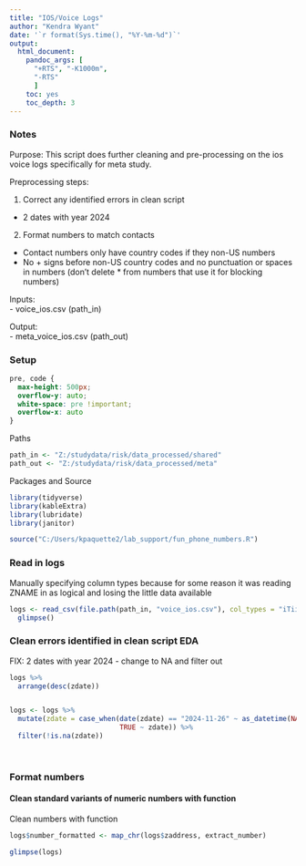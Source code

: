 ```yaml
---
title: "IOS/Voice Logs"
author: "Kendra Wyant"
date: '`r format(Sys.time(), "%Y-%m-%d")`'
output: 
  html_document:
    pandoc_args: [
      "+RTS", "-K1000m",
      "-RTS"
      ]
    toc: yes
    toc_depth: 3
---
```


### Notes
Purpose: This script does further cleaning and pre-processing on the ios voice logs specifically for meta study.    

Preprocessing steps:   

1. Correct any identified errors in clean script    

* 2 dates with year 2024   

2. Format numbers to match contacts   

* Contact numbers only have country codes if they non-US numbers   
* No + signs before non-US country codes and no punctuation or spaces in numbers (don't delete * from numbers that use it for blocking numbers)   

Inputs:  
- voice_ios.csv (path_in)    

Output:   
- meta_voice_ios.csv (path_out)  

### Setup
```css
pre, code {
  max-height: 500px;
  overflow-y: auto;
  white-space: pre !important; 
  overflow-x: auto
}
```

Paths 
```r
path_in <- "Z:/studydata/risk/data_processed/shared"
path_out <- "Z:/studydata/risk/data_processed/meta"
```

Packages and Source
```r
library(tidyverse)
library(kableExtra)
library(lubridate)
library(janitor)

source("C:/Users/kpaquette2/lab_support/fun_phone_numbers.R")
```


### Read in logs
Manually specifying column types because for some reason it was reading ZNAME in as logical and losing the little data available
```r
logs <- read_csv(file.path(path_in, "voice_ios.csv"), col_types = "iTiiiiiniiiincccccccTTcc") %>% 
  glimpse()
```

### Clean errors identified in clean script EDA

FIX: 2 dates with year 2024 - change to NA and filter out
```r
logs %>% 
  arrange(desc(zdate))


logs <- logs %>% 
  mutate(zdate = case_when(date(zdate) == "2024-11-26" ~ as_datetime(NA),
                           TRUE ~ zdate)) %>% 
  filter(!is.na(zdate))
```


<br>


### Format numbers

#### Clean standard variants of numeric numbers with function

Clean numbers with function
```r
logs$number_formatted <- map_chr(logs$zaddress, extract_number)

glimpse(logs)
```


























<!-- <br> -->

<!-- #### Spaces and dashes -->
<!-- ```{r} -->
<!-- logs %>%  -->
<!--   filter(str_detect(number, "[[:space:]-]")) %>% -->
<!--   select(number, number_formatted) -->
<!-- ``` -->

<!-- <br> -->

<!-- #### Country codes    -->
<!-- *US numbers either have no country code, a +1, a 1 or a +. Some also have no area code.*    -->

<!-- **US country codes that start with +1** -->
<!-- ```{r} -->
<!-- logs %>%  -->
<!--   filter(str_detect(number, "^\\+1")) %>%  -->
<!--   select(number, number_formatted) %>%  -->
<!--   print(n = Inf) -->
<!-- ``` -->


<!-- Pull out area codes to look for any possible exceptions     -->
<!-- One number has area code as 000   -->
<!-- ```{r} -->
<!-- logs %>%  -->
<!--   # filter to numbers of interest -->
<!--   filter(str_detect(number, "^\\+1") & nchar(number) == 12) %>% -->
<!--   # convert to numbers to vector -->
<!--   select(number) %>%  -->
<!--   unlist() %>%  -->
<!--   # extract first 3 digits after +1 and count -->
<!--   str_sub(3, 5) %>%  -->
<!--   janitor::tabyl()  -->
<!-- ``` -->


<!-- +1 not eliminated on following numbers -->
<!-- ```{r} -->
<!-- logs %>%  -->
<!--   filter(str_detect(number, "\\+1") & is.na(number_formatted)) %>%  -->
<!--   filter(is.na(number_formatted)) %>%  -->
<!--   select(number, number_formatted)  -->
<!-- ``` -->

<!-- <br> -->

<!-- **US country codes that start with 1**     -->
<!-- ```{r} -->
<!-- logs %>%  -->
<!--   filter(str_detect(number, "^1")) %>%  -->
<!--   select(number, number_formatted) %>%  -->
<!--   print(n = Inf) -->
<!-- ``` -->


<!-- Pull out area codes to look for any possible exceptions    -->
<!-- Area codes all seem reasonable -->
<!-- ```{r} -->
<!-- logs %>%  -->
<!--   # filter to numbers of interest -->
<!--   filter(str_detect(number, "^1") & nchar(number) == 11) %>% -->
<!--   # convert to numbers to vector -->
<!--   select(number) %>%  -->
<!--   unlist() %>%  -->
<!--   # extract first 3 digits after 1 and count -->
<!--   str_sub(2, 4) %>%  -->
<!--   janitor::tabyl()  -->
<!-- ``` -->


<!-- 1 not eliminated on following numbers -->
<!-- ```{r} -->
<!-- logs %>%  -->
<!--   filter(str_detect(number, "^1") & is.na(number_formatted)) %>%  -->
<!--   select(number, number_formatted) %>%  -->
<!--   print(n = Inf) -->
<!-- ``` -->

<!-- <br> -->

<!-- **US numbers that start with +**     -->
<!-- ```{r} -->
<!-- logs %>%  -->
<!--   filter(str_detect(number, "^\\+") & nchar(number) == 11) %>%  -->
<!--   select(number, number_formatted) %>%  -->
<!--   print(n = Inf) -->
<!-- ``` -->

<!-- Pull out area codes to look for any possible exceptions      -->
<!-- Don't remove + from 000 number -->
<!-- ```{r} -->
<!-- logs %>%  -->
<!--   # filter to numbers of interest -->
<!--   filter(str_detect(number, "^\\+") & nchar(number) == 11) %>% -->
<!--   # convert to numbers to vector -->
<!--   select(number) %>%  -->
<!--   unlist() %>%  -->
<!--   # extract first 3 digits after 1 and count -->
<!--   str_sub(2, 4) %>%  -->
<!--   janitor::tabyl()  -->
<!-- ``` -->

<!-- Plus sign not eliminated on following numbers -->
<!-- ```{r} -->
<!-- logs %>%  -->
<!--   filter(str_detect(number, "^\\+") & is.na(number_formatted)) %>%  -->
<!--   count(number) %>%  -->
<!--   print(n = Inf) -->
<!-- ``` -->

<!-- <br> -->

<!-- **Numbers in correct format (10 digits & no country code)**    -->
<!-- 10 digit numbers  -->
<!-- ```{r} -->
<!-- logs %>%  -->
<!--   filter(str_detect(number, "^[0-9]") & nchar(number) == 10) %>%  -->
<!--   select(number, number_formatted) %>%  -->
<!--   print(n = Inf) -->
<!-- ``` -->

<!-- Pull out area codes to look for any possible exceptions    -->
<!-- ```{r} -->
<!-- logs %>%  -->
<!--   # filter to numbers of interest -->
<!--   filter(nchar(number) == 10) %>% -->
<!--   # convert to numbers to vector -->
<!--   select(number) %>%  -->
<!--   unlist() %>%  -->
<!--   # extract first 3 digits and count -->
<!--   str_sub(1, 3) %>%  -->
<!--   janitor::tabyl() -->
<!-- ``` -->

<!-- Some numbers start with a 0 or 1 - do not move to formatted column (US area codes don't start with 1) -->
<!-- ```{r} -->
<!-- logs %>%  -->
<!--   filter(str_detect(number, "^[0-1]") & nchar(number) == 10) %>%  -->
<!--   select(number, number_formatted) %>%  -->
<!--   print(n = Inf) -->
<!-- ``` -->


<!-- <br> -->

<!-- **7 digit US numbers (no area code)**     -->
<!-- ```{r} -->
<!-- logs %>%  -->
<!--   filter(str_detect(number, "^[1-9]") & nchar(number) == 7) %>%  -->
<!--   select(number, number_formatted) %>%  -->
<!--   print(n = Inf) -->
<!-- ``` -->

<!-- Match numbers to contacts and extract area code.  -->
<!-- ```{r} -->
<!-- numbers_7_digits <- logs %>%  -->
<!--   filter(str_detect(number, "^[1-9]") & nchar(number) == 7) %>%  -->
<!--   select(number) %>%  -->
<!--   unlist(use.names = FALSE) -->
<!-- ``` -->

<!-- Contact matches to 7 digit numbers -->
<!-- ```{r message = FALSE} -->
<!-- contacts <- read_csv(file.path(path_in, "contacts.csv"), col_types = cols()) -->

<!-- contacts_7_digits <- tibble(subid = as.numeric()) -->

<!-- for (i in seq_along(numbers_7_digits)) { -->
<!--   match <- contacts %>%  -->
<!--     filter(str_detect(phone_number, numbers_7_digits[i])) %>%  -->
<!--     mutate(pattern = numbers_7_digits[i]) -->
<!--   if(nrow(match) != 0) {   -->
<!--     contacts_7_digits <- contacts_7_digits %>% full_join(match) -->
<!--   } -->
<!-- } -->

<!-- contacts_7_digits %>%  -->
<!--   select(subid, phone_number, pattern, contact_type) %>%  -->
<!--   print(n = Inf)  -->
<!-- ``` -->

<!-- Remove duplicate contacts    -->
<!-- NOTE: just doing a quick filter because I am only interested in the number, not the context variables right now -->
<!-- ```{r} -->
<!-- contacts_7_digits <- contacts_7_digits %>%  -->
<!--   group_by(subid, phone_number, pattern) %>%  -->
<!--   slice(1) -->
<!-- ``` -->

<!-- Join numbers with log entries and replace formatted number with contact number       -->
<!-- FIX: Looks like we picked up 6 rows from the join. I cannot figure out where these are coming from -->
<!-- ```{r} -->
<!-- logs <- logs %>%  -->
<!--   left_join(contacts_7_digits %>%  -->
<!--               select(subid, contact_number = phone_number, number = pattern),  -->
<!--             by = c("subid", "number")) %>%  -->
<!--   glimpse() -->
<!-- ``` -->

<!-- ```{r} -->
<!-- # log entries with contact numbers -->
<!-- logs %>%  -->
<!--   filter(!is.na(contact_number)) %>%  -->
<!--   select(subid, number, contact_number, date, contact_name) %>%  -->
<!--   print(n = Inf) -->

<!-- logs <- logs %>%  -->
<!--   mutate(number_formatted = case_when(!is.na(contact_number) ~ as.character(contact_number), -->
<!--                                       TRUE ~ number_formatted))  -->

<!-- # check -->
<!-- logs %>%  -->
<!--   filter(!is.na(contact_number)) %>%  -->
<!--   select(subid, number, contact_number, number_formatted) %>%  -->
<!--   print(n = Inf) -->

<!-- # remove contact number -->
<!-- logs <- logs %>%  -->
<!--   select(-contact_number) -->
<!-- ``` -->


<!-- <br> -->

<!-- **Non-US country codes**    -->
<!-- A lot of the frequent out of country numbers are not known contacts (see below) -->
<!-- ```{r} -->
<!-- logs %>%  -->
<!--   filter(str_detect(number, "^\\+") & nchar(number) > 7) %>%  -->
<!--   filter(is.na(number_formatted)) %>%  -->
<!--   count(number) %>%  -->
<!--   arrange(desc(n)) %>%  -->
<!--   print(n = Inf) -->
<!-- ``` -->

<!-- Meaningful out of country numbers from contacts    -->
<!-- *Not sure what 114 or 80/8000 is - cant locate information on it yet.* -->
<!-- ```{r} -->
<!-- contacts %>%  -->
<!--   filter(nchar(phone_number) > 10) %>%  -->
<!--   select(subid, phone_number) -->
<!-- ``` -->

<!-- https://countrycode.org/     -->
<!-- 91 = India     -->
<!-- 57 = Colombia     -->


<!-- Most out of country calls are from subid 117 -->
<!-- ```{r} -->
<!-- logs %>%  -->
<!--   filter(str_detect(number, "^\\+") & nchar(number) > 7) %>%  -->
<!--   filter(is.na(number_formatted)) %>%  -->
<!--   count(subid) %>%  -->
<!--   arrange(desc(n)) %>%  -->
<!--   print(n = Inf) -->
<!-- ``` -->


<!-- <br> -->

<!-- ##### Other processing edits -->

<!-- All known contact numbers are 10 characters in length except for the following -->
<!-- ```{r} -->
<!-- contacts %>%  -->
<!--   filter(nchar(phone_number) != 10) %>%  -->
<!--   select(subid, phone_number) %>%  -->
<!--   print(n = Inf) -->
<!-- ``` -->

<!-- **numbers with less than 7 characters**      -->
<!-- * 86 - calls voicemail for verizon phones    -->
<!-- ```{r} -->
<!-- logs %>%  -->
<!--   filter(str_length(number) < 7) %>%  -->
<!--   count(number) %>%  -->
<!--   arrange(desc(n)) %>%  -->
<!--   print(n = Inf) -->
<!-- ``` -->

<!-- All contact numbers with less than seven characters are Irrelevant/spam or Other -->
<!-- ```{r} -->
<!-- contacts %>%  -->
<!--   filter(nchar(phone_number) < 7) %>%  -->
<!--   select(subid, phone_number, contact_type) %>%  -->
<!--   print(n = Inf) -->
<!-- ``` -->


<!-- **numbers with more than 10 characters and no country + sign**    -->
<!-- May want to create new variable for calls blocked with * 67 -->
<!-- ```{r} -->
<!-- logs %>%  -->
<!--   filter(str_length(number) > 10 & !str_detect(number, "^\\+")) %>%  -->
<!--   filter(is.na(number_formatted)) %>%  -->
<!--   count(number) %>%  -->
<!--   print(n = Inf) -->
<!-- ``` -->


<!-- FIX: Do we want to clean unavailable numbers to NA in function?    -->
<!-- NOTE: 12 numbers have number listed as unavailable - presentation type is 1 suggesting the number was not blocked, but contact name is unknown and all calls are incoming or missed. Will correct this by changing to NA.    -->
<!-- 11/12 of these came from subid 204 so maybe this is specific to a certain android OS or model phone -->
<!-- ```{r} -->
<!-- logs %>%  -->
<!--   filter(number == "unavailable") %>%  -->
<!--   select(-c(log_file, created, modified)) -->
<!-- ``` -->

<!-- Change numbers to NA and presentation to NA     -->
<!-- ```{r} -->
<!-- logs <- logs %>%  -->
<!--   mutate(number = case_when(number == "unavailable" ~ as.character(NA), -->
<!--                             TRUE ~ number), -->
<!--          presentation = case_when(number == "unavailable" ~ as.numeric(NA), -->
<!--                                   TRUE ~ presentation)) -->
<!-- ``` -->

<!-- **Other punctuation** -->
<!-- ```{r} -->
<!-- logs %>%  -->
<!--   filter(str_detect(number, "[*#]")) %>%  -->
<!--   count(number,  number_formatted) %>%  -->
<!--   arrange(desc(n)) %>%  -->
<!--   print(n = Inf) -->
<!-- ``` -->





<!-- **Final numbers**    -->
<!-- formatted numbers -->
<!-- ```{r} -->
<!-- logs %>%  -->
<!--   filter(!is.na(number_formatted)) %>%  -->
<!--   select(number_formatted) %>%  -->
<!--   print(n = Inf) -->
<!-- ``` -->

<!-- All numbers are 10 digits -->
<!-- ```{r} -->
<!-- logs %>%  -->
<!--   filter(!is.na(number_formatted)) %>%  -->
<!--   filter(nchar(number_formatted) != 10) -->
<!-- ``` -->

<!-- Unformatted numbers -->
<!-- ```{r} -->
<!-- logs %>%  -->
<!--   filter(is.na(number_formatted)) %>%  -->
<!--   count(number) %>%  -->
<!--   arrange(desc(n)) %>%  -->
<!--   print(n = Inf)  -->
<!-- ``` -->

<!-- <br> -->

<!-- *Currently have + still on out of country phone numbers - this is to retain info for feature engineering. Will need to remove when matching to contacts or add + to out of country contact numbers.*      -->

<!-- <br> -->

<!-- ### Additional EDA -->

<!-- Missing data -->
<!-- ```{r} -->
<!-- logs %>%  -->
<!--   naniar::miss_var_summary() -->

<!-- logs %>%  -->
<!--   naniar::vis_miss() -->
<!-- ``` -->

<!-- Duration -->
<!-- ```{r} -->
<!-- psych::describe(logs$duration) -->
<!-- ``` -->

<!-- Type -->
<!-- ```{r} -->
<!-- janitor::tabyl(logs$type) -->
<!-- ``` -->
<!-- https://developer.android.com/reference/android/provider/CallLog.Calls#TYPE    -->
<!-- 1 = incoming    -->
<!-- 2 = outgoing    -->
<!-- 3 = missed    -->
<!-- 4 = voicemail     -->
<!-- 5 = rejected    -->
<!-- 6 = blocked (automatically - block list)      -->
<!-- 7 = answered externally (different device)    -->


<!-- #### presentation -->
<!-- ```{r} -->
<!-- janitor::tabyl(logs$presentation) -->
<!-- ``` -->
<!-- https://developer.android.com/reference/android/provider/CallLog.Calls#PRESENTATION_ALLOWED   -->
<!-- 1 = number displayed (presentation allowed)   -->
<!-- 2 = number is blocked by user    -->
<!-- 3 = number is not specified or unknown by network    -->
<!-- 4 = payphone   -->

<!-- blocked and unknown numbers are NA and have presentation 2 or 3 -->
<!-- ```{r} -->
<!-- logs %>%  -->
<!--   filter(presentation == 2 | presentation == 3) %>%  -->
<!--   janitor::tabyl(number) -->

<!-- logs %>%  -->
<!--   filter(is.na(number)) %>%  -->
<!--   janitor::tabyl(presentation) -->
<!-- ``` -->

<!-- No blocked calls are outgoing (type = 2) -->
<!-- ```{r} -->
<!-- logs %>%  -->
<!--   filter(presentation == 2 | presentation == 3) %>%  -->
<!--   janitor::tabyl(type) -->

<!-- logs %>%  -->
<!--   filter(is.na(number)) %>%  -->
<!--   janitor::tabyl(type) -->
<!-- ``` -->


<!-- #### contact name -->
<!-- ```{r} -->
<!-- logs %>%  -->
<!--   group_by(contact_name) %>%  -->
<!--   slice(1) %>%  -->
<!--   select(contact_name) %>%  -->
<!--   kbl() %>%  -->
<!--   kable_styling() %>%  -->
<!--   scroll_box(width = "50%", height = "500px") -->
<!-- ``` -->

<!-- <br> -->


<!-- ### Write csv -->
<!-- ```{r} -->
<!-- write_csv(logs, file.path(path_out, "meta_voice_android.csv")) %>% glimpse() -->
<!-- ``` -->

<!-- **Dates saved as UTC** -->

<!-- <br> -->
